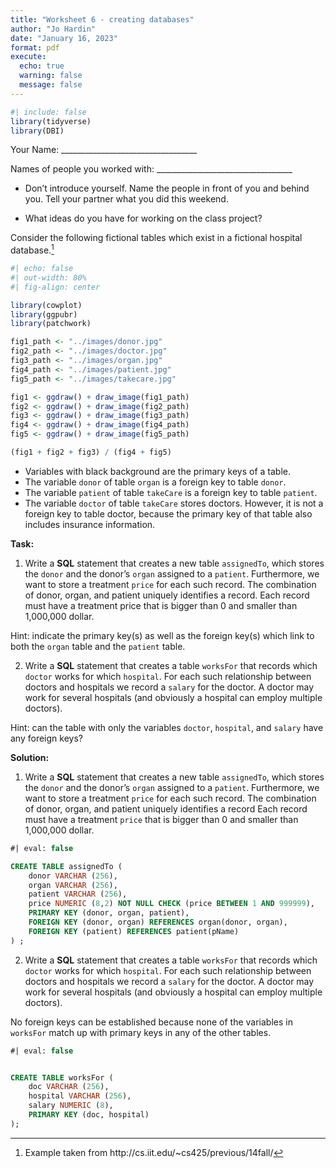 ```yaml
---
title: "Worksheet 6 - creating databases"
author: "Jo Hardin"
date: "January 16, 2023"
format: pdf
execute:
  echo: true
  warning: false
  message: false
---
```


```r
#| include: false
library(tidyverse)
library(DBI)
```



Your Name: \_\_\_\_\_\_\_\_\_\_\_\_\_\_\_\_\_\_\_\_\_\_\_\_\_\_\_\_\_\_\_\_\_\_   


Names of people you worked with:  \_\_\_\_\_\_\_\_\_\_\_\_\_\_\_\_\_\_\_\_\_\_\_\_\_\_\_\_\_\_\_\_\_\_   

* Don't introduce yourself.  Name the people in front of you and behind you. Tell your partner what you did this weekend.

* What ideas do you have for working on the class project?

\medskip

Consider the following fictional tables which exist in a fictional hospital database.^[Example taken from http://cs.iit.edu/~cs425/previous/14fall/]

```r
#| echo: false
#| out-width: 80%
#| fig-align: center

library(cowplot)
library(ggpubr)
library(patchwork)

fig1_path <- "../images/donor.jpg"
fig2_path <- "../images/doctor.jpg"
fig3_path <- "../images/organ.jpg"
fig4_path <- "../images/patient.jpg"
fig5_path <- "../images/takecare.jpg"

fig1 <- ggdraw() + draw_image(fig1_path)
fig2 <- ggdraw() + draw_image(fig2_path)
fig3 <- ggdraw() + draw_image(fig3_path)
fig4 <- ggdraw() + draw_image(fig4_path)
fig5 <- ggdraw() + draw_image(fig5_path)

(fig1 + fig2 + fig3) / (fig4 + fig5)
```


* Variables with black background are the primary keys of a table.
* The variable `donor` of table `organ` is a foreign key to table `donor`.
* The variable `patient` of table `takeCare` is a foreign key to table `patient`.
* The variable `doctor` of table `takeCare` stores doctors. However, it is not a foreign key to table doctor, because the primary key of that table also includes insurance information.

**Task:**

1. Write a **SQL** statement that creates a new table `assignedTo`, which stores the `donor` and the donor's `organ` assigned to a `patient`. Furthermore, we want to store a treatment `price` for each such record. The combination of donor, organ, and patient uniquely identifies a record. Each record must have a treatment price that is
bigger than 0 and smaller than 1,000,000 dollar.

Hint: indicate the primary key(s) as well as the foreign key(s) which link to both the `organ` table and the `patient` table.


2. Write a **SQL** statement that creates a table `worksFor` that records which `doctor` works for which `hospital`. For each such relationship between doctors and hospitals we record a `salary` for the doctor. A doctor may work for several hospitals (and obviously a hospital can employ multiple doctors).

Hint: can the table with only the variables `doctor`, `hospital`, and `salary` have any foreign keys?

\newpage
**Solution:**

1. Write a **SQL** statement that creates a new table `assignedTo`, which stores the `donor` and the donor's `organ` assigned to a `patient`. Furthermore, we want to store a treatment `price` for each such record. The combination of donor, organ, and patient uniquely identifies a record Each record must have a treatment `price` that is bigger than 0 and smaller than 1,000,000 dollar.


```sql
#| eval: false

CREATE TABLE assignedTo (
    donor VARCHAR (256),
    organ VARCHAR (256),
    patient VARCHAR (256),
    price NUMERIC (8,2) NOT NULL CHECK (price BETWEEN 1 AND 999999),
    PRIMARY KEY (donor, organ, patient),
    FOREIGN KEY (donor, organ) REFERENCES organ(donor, organ),
    FOREIGN KEY (patient) REFERENCES patient(pName)
) ;
```


2. Write a **SQL** statement that creates a table `worksFor` that records which `doctor` works for which `hospital`. For each such relationship between doctors and hospitals we record a `salary` for the doctor. A doctor may work for several hospitals (and obviously a hospital can employ multiple doctors).


No foreign keys can be established because none of the variables in `worksFor` match up with primary keys in any of the other tables.

```sql
#| eval: false


CREATE TABLE worksFor (
    doc VARCHAR (256),
    hospital VARCHAR (256),
    salary NUMERIC (8),
    PRIMARY KEY (doc, hospital)
);
```

